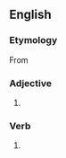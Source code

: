 ==English==

===Etymology===
From {{prefix|en|dis|coloured}}

===Adjective===
{{en-adj}}

# {{standard spelling of|en|from=British|discolored}}

===Verb===
{{head|en|verb form}}

# {{en-past of|discolour}}